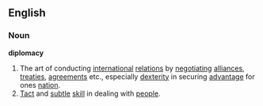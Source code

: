 ==English==
===Noun===
'''diplomacy'''
# The art of conducting [[international]] [[relation]]s by [[negotiate|negotiating]] [[alliance]]s, [[treaty|treaties]], [[agreement]]s etc., especially [[dexterity]] in securing [[advantage]] for ones [[nation]].
# [[Tact]] and [[subtle]] [[skill]] in dealing with [[people]].